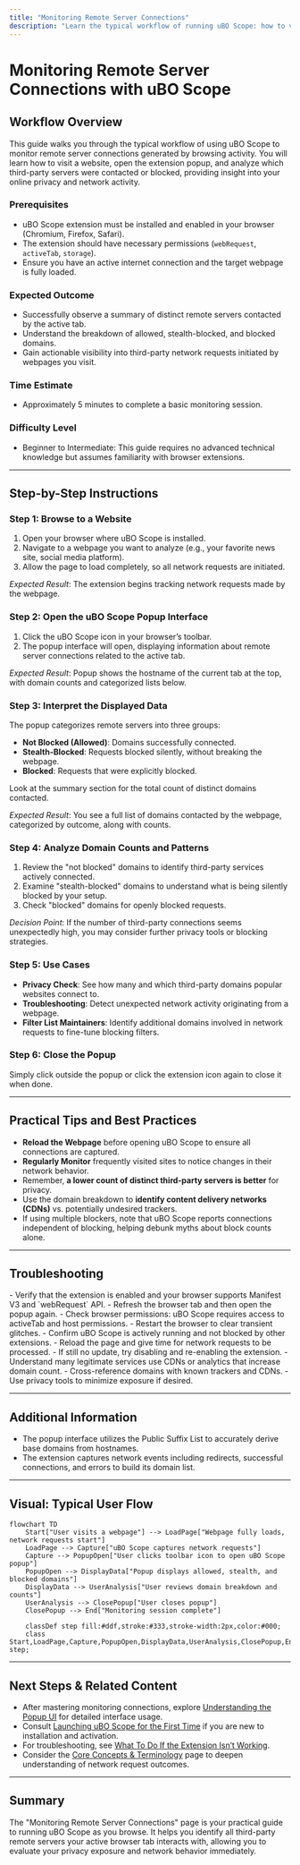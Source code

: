 ```yaml
---
title: "Monitoring Remote Server Connections"
description: "Learn the typical workflow of running uBO Scope: how to visit a webpage, open the extension popup, and analyze which remote servers were attempted or successfully connected. Explore use cases like checking privacy for commonly visited sites or diagnosing unexpected network activity."
---
```


# Monitoring Remote Server Connections with uBO Scope

## Workflow Overview

This guide walks you through the typical workflow of using uBO Scope to monitor remote server connections generated by browsing activity. You will learn how to visit a website, open the extension popup, and analyze which third-party servers were contacted or blocked, providing insight into your online privacy and network activity.

### Prerequisites

- uBO Scope extension must be installed and enabled in your browser (Chromium, Firefox, Safari).
- The extension should have necessary permissions (`webRequest`, `activeTab`, `storage`).
- Ensure you have an active internet connection and the target webpage is fully loaded.

### Expected Outcome

- Successfully observe a summary of distinct remote servers contacted by the active tab.
- Understand the breakdown of allowed, stealth-blocked, and blocked domains.
- Gain actionable visibility into third-party network requests initiated by webpages you visit.

### Time Estimate

- Approximately 5 minutes to complete a basic monitoring session.

### Difficulty Level

- Beginner to Intermediate: This guide requires no advanced technical knowledge but assumes familiarity with browser extensions.

---

## Step-by-Step Instructions

### Step 1: Browse to a Website

1. Open your browser where uBO Scope is installed.
2. Navigate to a webpage you want to analyze (e.g., your favorite news site, social media platform).
3. Allow the page to load completely, so all network requests are initiated.

_Expected Result_: The extension begins tracking network requests made by the webpage.

### Step 2: Open the uBO Scope Popup Interface

1. Click the uBO Scope icon in your browser’s toolbar.
2. The popup interface will open, displaying information about remote server connections related to the active tab.

_Expected Result_: Popup shows the hostname of the current tab at the top, with domain counts and categorized lists below.

### Step 3: Interpret the Displayed Data

The popup categorizes remote servers into three groups:

- **Not Blocked (Allowed)**: Domains successfully connected.
- **Stealth-Blocked**: Requests blocked silently, without breaking the webpage.
- **Blocked**: Requests that were explicitly blocked.

Look at the summary section for the total count of distinct domains contacted.

_Expected Result_: You see a full list of domains contacted by the webpage, categorized by outcome, along with counts.

### Step 4: Analyze Domain Counts and Patterns

1. Review the "not blocked" domains to identify third-party services actively connected.
2. Examine "stealth-blocked" domains to understand what is being silently blocked by your setup.
3. Check "blocked" domains for openly blocked requests.

_Decision Point_: If the number of third-party connections seems unexpectedly high, you may consider further privacy tools or blocking strategies.

### Step 5: Use Cases

- **Privacy Check**: See how many and which third-party domains popular websites connect to.
- **Troubleshooting**: Detect unexpected network activity originating from a webpage.
- **Filter List Maintainers**: Identify additional domains involved in network requests to fine-tune blocking filters.

### Step 6: Close the Popup

Simply click outside the popup or click the extension icon again to close it when done.

---

## Practical Tips and Best Practices

- **Reload the Webpage** before opening uBO Scope to ensure all connections are captured.
- **Regularly Monitor** frequently visited sites to notice changes in their network behavior.
- Remember, **a lower count of distinct third-party servers is better** for privacy.
- Use the domain breakdown to **identify content delivery networks (CDNs)** vs. potentially undesired trackers.
- If using multiple blockers, note that uBO Scope reports connections independent of blocking, helping debunk myths about block counts alone.

---

## Troubleshooting

<AccordionGroup title="Common Issues and Solutions">
<Accordion title="No Data or 'NO DATA' Display in Popup">
- Verify that the extension is enabled and your browser supports Manifest V3 and `webRequest` API.
- Refresh the browser tab and then open the popup again.
- Check browser permissions: uBO Scope requires access to activeTab and host permissions.
- Restart the browser to clear transient glitches.
</Accordion>
<Accordion title="Toolbar Badge Does Not Update">
- Confirm uBO Scope is actively running and not blocked by other extensions.
- Reload the page and give time for network requests to be processed.
- If still no update, try disabling and re-enabling the extension.
</Accordion>
<Accordion title="Unexpectedly High Number of Third-Party Domains">
- Understand many legitimate services use CDNs or analytics that increase domain count.
- Cross-reference domains with known trackers and CDNs.
- Use privacy tools to minimize exposure if desired.
</Accordion>
</AccordionGroup>

---

## Additional Information

- The popup interface utilizes the Public Suffix List to accurately derive base domains from hostnames.
- The extension captures network events including redirects, successful connections, and errors to build its domain list.

---

## Visual: Typical User Flow

```mermaid
flowchart TD
    Start["User visits a webpage"] --> LoadPage["Webpage fully loads, network requests start"]
    LoadPage --> Capture["uBO Scope captures network requests"]
    Capture --> PopupOpen["User clicks toolbar icon to open uBO Scope popup"]
    PopupOpen --> DisplayData["Popup displays allowed, stealth, and blocked domains"]
    DisplayData --> UserAnalysis["User reviews domain breakdown and counts"]
    UserAnalysis --> ClosePopup["User closes popup"]
    ClosePopup --> End["Monitoring session complete"]

    classDef step fill:#ddf,stroke:#333,stroke-width:2px,color:#000;
    class Start,LoadPage,Capture,PopupOpen,DisplayData,UserAnalysis,ClosePopup,End step;
```

---

## Next Steps & Related Content

- After mastering monitoring connections, explore [Understanding the Popup UI](/getting-started/first-run-usage-validation/understanding-the-popup-ui) for detailed interface usage.
- Consult [Launching uBO Scope for the First Time](/getting-started/first-run-usage-validation/launching-ubo-scope) if you are new to installation and activation.
- For troubleshooting, see [What To Do If the Extension Isn’t Working](/getting-started/troubleshooting-setup/extension-not-working).
- Consider the [Core Concepts & Terminology](/overview/architecture-and-core-concepts/core-concepts-terminology) page to deepen understanding of network request outcomes.

---

## Summary

The "Monitoring Remote Server Connections" page is your practical guide to running uBO Scope as you browse. It helps you identify all third-party remote servers your active browser tab interacts with, allowing you to evaluate your privacy exposure and network behavior immediately.


